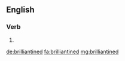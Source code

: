 ==English==

===Verb===
{{head|en|verb form}}

# {{en-past of|brilliantine}}

[[de:brilliantined]]
[[fa:brilliantined]]
[[mg:brilliantined]]
